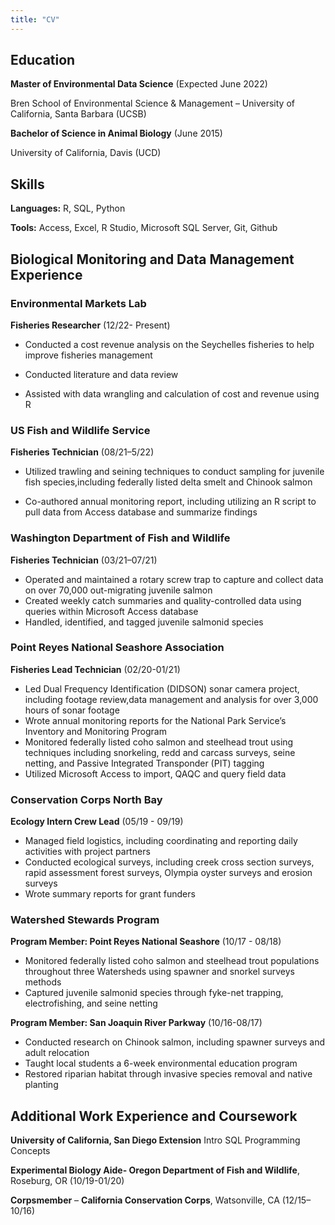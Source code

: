 ```yaml
---
title: "CV"
---
```


## Education

**Master of Environmental Data Science** (Expected June 2022)

Bren School of Environmental Science & Management -- University of California, Santa Barbara (UCSB)

**Bachelor of Science in Animal Biology** (June 2015)

University of California, Davis (UCD)

## Skills

**Languages:** R, SQL, Python

**Tools:** Access, Excel, R Studio, Microsoft SQL Server, Git, Github

## **Biological Monitoring and Data Management Experience**

### Environmental Markets Lab

**Fisheries Researcher** (12/22- Present)

-   Conducted a cost revenue analysis on the Seychelles fisheries to help improve fisheries management

-   Conducted literature and data review

-   Assisted with data wrangling and calculation of cost and revenue using R

### US Fish and Wildlife Service

**Fisheries Technician** (08/21--5/22)

-   Utilized trawling and seining techniques to conduct sampling for juvenile fish species,including federally listed delta smelt and Chinook salmon

-   Co-authored annual monitoring report, including utilizing an R script to pull data from Access database and summarize findings

### Washington Department of Fish and Wildlife

**Fisheries Technician** (03/21--07/21)

-   Operated and maintained a rotary screw trap to capture and collect data on over 70,000 out-migrating juvenile salmon
-   Created weekly catch summaries and quality-controlled data using queries within Microsoft Access database
-   Handled, identified, and tagged juvenile salmonid species

### Point Reyes National Seashore Association

**Fisheries Lead Technician** (02/20-01/21)

-   Led Dual Frequency Identification (DIDSON) sonar camera project, including footage review,data management and analysis for over 3,000 hours of sonar footage
-   Wrote annual monitoring reports for the National Park Service's Inventory and Monitoring Program
-   Monitored federally listed coho salmon and steelhead trout using techniques including snorkeling, redd and carcass surveys, seine netting, and Passive Integrated Transponder (PIT) tagging
-   Utilized Microsoft Access to import, QAQC and query field data

### Conservation Corps North Bay

**Ecology Intern Crew Lead** (05/19 - 09/19)

-   Managed field logistics, including coordinating and reporting daily activities with project partners
-   Conducted ecological surveys, including creek cross section surveys, rapid assessment forest surveys, Olympia oyster surveys and erosion surveys
-   Wrote summary reports for grant funders

### Watershed Stewards Program

**Program Member: Point Reyes National Seashore** (10/17 - 08/18)

-   Monitored federally listed coho salmon and steelhead trout populations throughout three Watersheds using spawner and snorkel surveys methods
-   Captured juvenile salmonid species through fyke-net trapping, electrofishing, and seine netting

**Program Member: San Joaquin River Parkway** (10/16-08/17)

-   Conducted research on Chinook salmon, including spawner surveys and adult relocation
-   Taught local students a 6-week environmental education program
-   Restored riparian habitat through invasive species removal and native planting

## Additional Work Experience and Coursework

**University of California, San Diego Extension** Intro SQL Programming Concepts

**Experimental Biology Aide- Oregon Department of Fish and Wildlife**, Roseburg, OR (10/19-01/20)

**Corpsmember** -- **California Conservation Corps**, Watsonville, CA (12/15--10/16)
